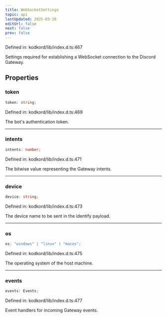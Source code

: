```yaml
---
title: WebSocketSettings
topic: api
lastUpdated: 2025-03-10
editUrl: false
next: false
prev: false
---
```


Defined in: kodkord/lib/index.d.ts:467

Settings required for establishing a WebSocket connection to the Discord Gateway.

## Properties

### token

```ts
token: string;
```

Defined in: kodkord/lib/index.d.ts:469

The bot's authentication token.

***

### intents

```ts
intents: number;
```

Defined in: kodkord/lib/index.d.ts:471

The bitwise value representing the Gateway intents.

***

### device

```ts
device: string;
```

Defined in: kodkord/lib/index.d.ts:473

The device name to be sent in the identify payload.

***

### os

```ts
os: "windows" | "linux" | "macos";
```

Defined in: kodkord/lib/index.d.ts:475

The operating system of the host machine.

***

### events

```ts
events: Events;
```

Defined in: kodkord/lib/index.d.ts:477

Event handlers for incoming Gateway events.
